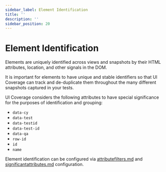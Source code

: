 ```yaml
---
sidebar_label: Element Identification
title: ''
description: ''
sidebar_position: 20
---
```


# Element Identification

Elements are uniquely identified across views and snapshots by their HTML attributes, location, and other signals in the DOM.

It is important for elements to have unique and stable identifiers so that UI Coverage can track and de-duplicate them throughout the many different snapshots captured in your tests.

UI Coverage considers the following attributes to have special significance for the purposes of identification and grouping:

* `data-cy`
* `data-test`
* `data-testid`
* `data-test-id`
* `data-qa`
* `row-id`
* `id`
* `name`

Element identification can be configured via [attributefilters.md](/ui-coverage/configuration/attributefilters) and [significantattributes.md](/ui-coverage/configuration/significantattributes) configuration.
